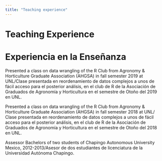 ```yaml
---
title: "Teaching experience"
---
```


# Teaching Experience
# Experiencia en la Enseñanza

Presented a class on data wrangling of the R Club from Agronomy & Horticulture Graduate Association (AHGSA) in fall semester 2019 at UNL/Clase presentada en reordenamiento de datos complejos a unos de fácil acceso para el posterior análisis, en el club de R de la Asociación de Graduados de Agronomía  y Horticultura en el semestre de Otoño del 2019 en UNL.

Presented a class on data wrangling of the R Club from Agronomy & Horticulture Graduate Association (AHGSA) in fall semester 2018 at UNL/ Clase presentada en reordenamiento de datos complejos a unos de fácil acceso para el posterior análisis, en el club de R de la Asociación de Graduados de Agronomía  y Horticultura en el semestre de Otoño del 2018 en UNL.

Assessor Bachelors of two students of Chapingo Autonomous University Mexico, 2012-2013/Asesor de dos estudiantes de licenciatura de la Universidad Autónoma Chapingo. 

